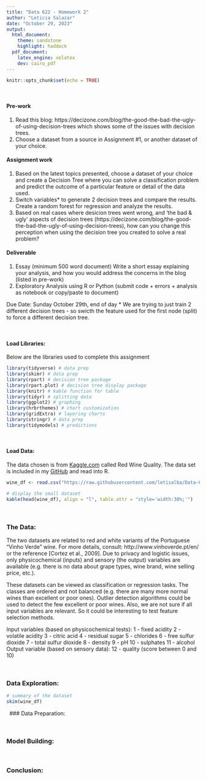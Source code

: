 ```yaml
---
title: "Data 622 - Homework 2"
author: "Leticia Salazar"
date: "October 29, 2023"
output: 
  html_document:
    theme: sandstone
    highlight: haddock
  pdf_document:
    latex_engine: xelatex
    dev: cairo_pdf
---
```


```r
knitr::opts_chunk$set(echo = TRUE)
```
$~$

#### Pre-work
1. Read this blog: https://decizone.com/blog/the-good-the-bad-the-ugly-of-using-decision-trees which shows some of the issues with decision trees. 
2. Choose a dataset from a source in Assignment #1, or another dataset of your choice.


#### Assignment work
1. Based on the latest topics presented, choose a dataset of your choice and create a Decision Tree where you can solve a classification problem and predict the outcome of a particular feature or detail of the data used.
2. Switch variables* to generate 2 decision trees and compare the results. Create a random forest for regression and analyze the results.
3. Based on real cases where desicion trees went wrong, and 'the bad & ugly' aspects of decision trees (https://decizone.com/blog/the-good-the-bad-the-ugly-of-using-decision-trees), how can you change this perception when using the decision tree you created to solve a real problem?


#### Deliverable
1. Essay (minimum 500 word document)
Write a short essay explaining your analysis, and how you would address the concerns in the blog (listed in pre-work)
2. Exploratory Analysis using R or Python (submit code + errors + analysis as notebook or copy/paste to document)

Due Date: Sunday October 29th, end of day
* We are trying to just train 2 different decision trees - so swicth the feature used for the first node (split) to force a different decision tree.

$~$

#### Load Libraries:
Below are the libraries used to complete this assignment
```r
library(tidyverse) # data prep
library(skimr) # data prep
library(rpart) # decision tree package
library(rpart.plot) # decision tree display package
library(knitr) # kable function for table
library(tidyr) # splitting data
library(ggplot2) # graphing
library(hrbrthemes) # chart customization
library(gridExtra) # layering charts
library(stringr) # data prep
library(tidymodels) # predictions
```

$~$

#### Load Data:
The data chosen is from [Kaggle.com](https://www.kaggle.com/datasets/uciml/red-wine-quality-cortez-et-al-2009) called Red Wine Quality. The data set is included in my [GitHub](https://github.com/letisalba/Data-622/tree/master/Homework-2) and read into R.
```r
wine_df <- read.csv("https://raw.githubusercontent.com/letisalba/Data-622/master/Homework-2/csv/winequality-red.csv")
```


```r
# display the small dataset
kable(head(wine_df), align = "l", table.attr = "style='width:30%;'")
```

$~$

### The Data:

The two datasets are related to red and white variants of the Portuguese "Vinho Verde" wine. For more details, consult: http://www.vinhoverde.pt/en/ or the reference [Cortez et al., 2009].  Due to privacy and logistic issues, only physicochemical (inputs) and sensory (the output) variables are available (e.g. there is no data about grape types, wine brand, wine selling price, etc.).

These datasets can be viewed as classification or regression tasks.  The classes are ordered and not balanced (e.g. there are many more normal wines than excellent or poor ones). Outlier detection algorithms could be used to detect the few excellent or poor wines. Also, we are not sure if all input variables are relevant. So it could be interesting to test feature selection methods.

Input variables (based on physicochemical tests):
1 - fixed acidity
2 - volatile acidity
3 - citric acid
4 - residual sugar
5 - chlorides
6 - free sulfur dioxide
7 - total sulfur dioxide
8 - density
9 - pH
10 - sulphates
11 - alcohol
Output variable (based on sensory data):
12 - quality (score between 0 and 10)

$~$

### Data Exploration:

```r
# summary of the dataset
skim(wine_df)
```


$~$
### Data Preparation:

$~$

### Model Building:


$~$

### Conclusion: